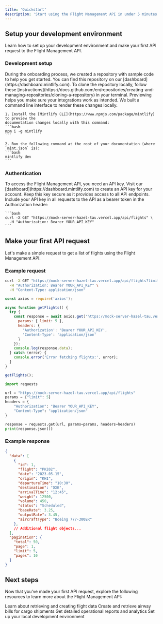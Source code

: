 ```yaml
---
title: 'Quickstart'
description: 'Start using the Flight Management API in under 5 minutes'
---
```


## Setup your development environment

Learn how to set up your development environment and make your first API request to the Flight Management API.

### Development setup

<AccordionGroup>
  <Accordion icon="github" title="Clone the API client repository">
    During the onboarding process, we created a repository with sample code to help you get started. You can find this repository on our
    [dashboard](https://dashboard.mintlify.com). To clone the repository
    locally, follow these
    [instructions](https://docs.github.com/en/repositories/creating-and-managing-repositories/cloning-a-repository)
    in your terminal.
  </Accordion>
  <Accordion icon="rectangle-terminal" title="Preview the documentation locally">
    Previewing helps you make sure your integrations work as intended. We built a
    command line interface to render these changes locally. 
    
    1. Install the [Mintlify CLI](https://www.npmjs.com/package/mintlify) to preview the
    documentation changes locally with this command: 
    ```bash
    npm i -g mintlify
    ```
    
    2. Run the following command at the root of your documentation (where
    `mint.json` is): 
    ```bash
    mintlify dev
    ```
  </Accordion>
</AccordionGroup>

### Authentication

<AccordionGroup>
  <Accordion icon="key" title="Get your API key">
    To access the Flight Management API, you need an API key. Visit our [dashboard](https://dashboard.mintlify.com) to create an API key for your account. Keep this key secure as it provides access to all API endpoints.
  </Accordion>
  <Accordion icon="lock" title="Using your API key">
    Include your API key in all requests to the API as a bearer token in the Authorization header:
    
    ```bash
    curl -X GET "https://mock-server-hazel-tau.vercel.app/api/flights" \
      -H "Authorization: Bearer YOUR_API_KEY"
    ```
  </Accordion>
</AccordionGroup>

## Make your first API request

Let's make a simple request to get a list of flights using the Flight Management API.

### Example request

<CodeGroup>

```bash cURL
curl -X GET "https://mock-server-hazel-tau.vercel.app/api/flights?limit=5" \
  -H "Authorization: Bearer YOUR_API_KEY" \
  -H "Content-Type: application/json"
```

```javascript Node.js
const axios = require('axios');

async function getFlights() {
  try {
    const response = await axios.get('https://mock-server-hazel-tau.vercel.app/api/flights', {
      params: { limit: 5 },
      headers: {
        'Authorization': 'Bearer YOUR_API_KEY',
        'Content-Type': 'application/json'
      }
    });
    console.log(response.data);
  } catch (error) {
    console.error('Error fetching flights:', error);
  }
}

getFlights();
```

```python Python
import requests

url = "https://mock-server-hazel-tau.vercel.app/api/flights"
params = {"limit": 5}
headers = {
    "Authorization": "Bearer YOUR_API_KEY",
    "Content-Type": "application/json"
}

response = requests.get(url, params=params, headers=headers)
print(response.json())
```

</CodeGroup>

### Example response

```json
{
  "data": [
    {
      "id": 1,
      "flight": "PK202",
      "date": "2023-05-15",
      "origin": "KHI",
      "departureTime": "10:30",
      "destination": "DXB",
      "arrivalTime": "12:45",
      "weight": 12500,
      "volume": 450,
      "status": "Scheduled",
      "baseRate": 3.25,
      "outputRate": 3.45,
      "aircraftType": "Boeing 777-300ER"
    },
    // Additional flight objects...
  ],
  "pagination": {
    "total": 50,
    "page": 1,
    "limit": 5,
    "pages": 10
  }
}
```

## Next steps

Now that you've made your first API request, explore the following resources to learn more about the Flight Management API:

<CardGroup>

<Card title="Explore Flights API" icon="plane" href="/api-reference/endpoint/get">
  Learn about retrieving and creating flight data
</Card>

<Card title="Manage Airway Bills" icon="file-invoice" href="/api-reference/airway-bills/get">
  Create and retrieve airway bills for cargo shipments
</Card>

<Card title="Generate Reports" icon="chart-line" href="/api-reference/reports/get">
  Get detailed operational reports and analytics
</Card>

<Card title="Development Guide" icon="code" href="/development">
  Set up your local development environment
</Card>

</CardGroup>
